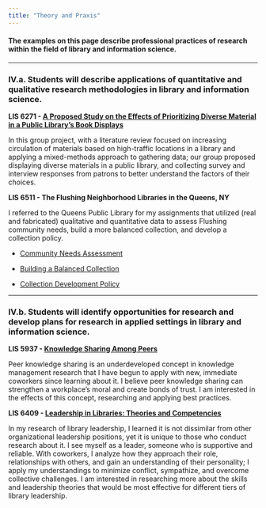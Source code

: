 ```yaml
---
title: "Theory and Praxis"
---
```


#### **The examples on this page describe professional practices of research within the field of library and information science.**

------------------------------------------------------------------------

### **IV.a. Students will describe applications of quantitative and qualitative research methodologies in library and information science.**

**LIS 6271 - [A Proposed Study on the Effects of Prioritizing Diverse Material in a Public Library's Book Displays](img/Draft_3_6271.pdf){target="_blank"}**

In this group project, with a literature review focused on increasing circulation of materials based on high-traffic locations in a library and applying a mixed-methods approach to gathering data; our group proposed displaying diverse materials in a public library, and collecting survey and interview responses from patrons to better understand the factors of their choices.

**LIS 6511 - The Flushing Neighborhood Libraries in the Queens, NY**

I referred to the Queens Public Library for my assignments that utilized (real and fabricated) qualitative and quantitative data to assess Flushing community needs, build a more balanced collection, and develop a collection policy.

-   [Community Needs Assessment](img/community_needs_assessment.pdf){target="_blank"}

-   [Building a Balanced Collection](img/building_a_balanced_collection.pdf){target="_blank"}

-   [Collection Development Policy](img/collection_policy.pdf){target="_blank"}

------------------------------------------------------------------------

### **IV.b. Students will identify opportunities for research and develop plans for research in applied settings in library and information science.**

**LIS 5937 - [Knowledge Sharing Among Peers](img/peer.pdf){target="_blank"}**

Peer knowledge sharing is an underdeveloped concept in knowledge management research that I have begun to apply with new, immediate coworkers since learning about it. I believe peer knowledge sharing can strengthen a workplace's moral and create bonds of trust. I am interested in the effects of this concept, researching and applying best practices.

**LIS 6409 - [Leadership in Libraries: Theories and Competencies](img/leadership%20in%20libraries.pdf){target="_blank"}**

In my research of library leadership, I learned it is not dissimilar from other organizational leadership positions, yet it is unique to those who conduct research about it. I see myself as a leader, someone who is supportive and reliable. With coworkers, I analyze how they approach their role, relationships with others, and gain an understanding of their personality; I apply my understandings to minimize conflict, sympathize, and overcome collective challenges. I am interested in researching more about the skills and leadership theories that would be most effective for different tiers of library leadership.